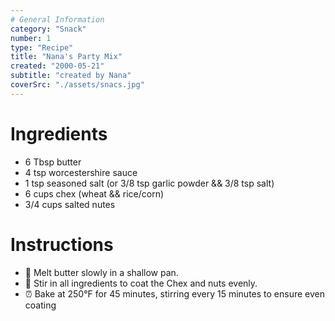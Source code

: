 ```yaml
---
# General Information
category: "Snack"
number: 1
type: "Recipe"
title: "Nana's Party Mix"
created: "2000-05-21"
subtitle: "created by Nana"
coverSrc: "./assets/snacs.jpg"
---
```


# Ingredients

- 6 Tbsp butter
- 4 tsp worcestershire sauce
- 1 tsp seasoned salt (or 3/8 tsp garlic powder && 3/8 tsp salt)
- 6 cups chex (wheat && rice/corn)
- 3/4 cups salted nutes

# Instructions

- 🧈 Melt butter slowly in a shallow pan.
- 🥣 Stir in all ingredients to coat the Chex and nuts evenly.
- ⏰ Bake at 250°F for 45 minutes, stirring every 15 minutes to ensure even coating
